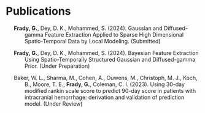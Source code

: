 # Publications

::: {#list}
:::

::: {#refs .references .csl-bib-body .hanging-indent entry-spacing="1" line-spacing="2"}
::: {#ref-frady2024gaussian .csl-entry}
**Frady, G.**, Dey, D. K., Mohammed, S. (2024). Gaussian and Diffused-gamma Feature Extraction Applied to Sparse High Dimensional Spatio-Temporal Data by Local Modeling. (Submitted)
:::

::: {#ref-frady2024bayesian .csl-entry}
**Frady, G.**, Dey, D. K., Mohammed, S. (2024). Bayesian Feature Extraction Using Spatio-Temporally Structured Gaussian and Diffused-gamma Prior. (Under Preparation)
:::

::: {#ref-baker2023using .csl-entry}
Baker, W. L., Sharma, M., Cohen, A., Ouwens, M., Christoph, M. J., Koch, B., Moore, T. E., **Frady, G.**, Coleman, C. I. (2023). Using 30-day modified rankin scale score to predict 90-day score in patients with intracranial hemorrhage: derivation and validation of prediction model. (Under Review)
:::
:::



